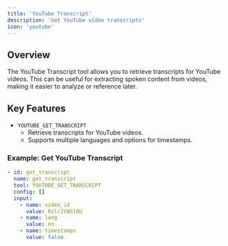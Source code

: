 ```yaml
---
title: 'YouTube Transcript'
description: 'Get YouTube video transcripts'
icon: 'youtube'
---
```



## Overview
The YouTube Transcript tool allows you to retrieve transcripts for YouTube videos. This can be useful for extracting spoken content from videos, making it easier to analyze or reference later.

## Key Features
- `YOUTUBE_GET_TRANSCRIPT`
  - Retrieve transcripts for YouTube videos.
  - Supports multiple languages and options for timestamps.

### Example: Get YouTube Transcript
```yaml
- id: get_transcript
  name: get_transcript
  tool: YOUTUBE_GET_TRANSCRIPT
  config: []
  input:
    - name: video_id
      value: Rzlr2tNSl0U
    - name: lang
      value: en
    - name: timestamps
      value: false
```
